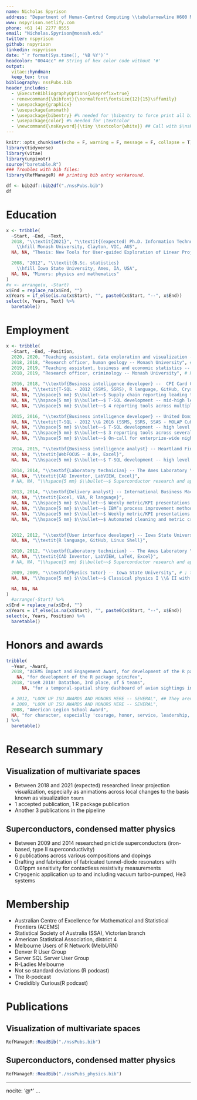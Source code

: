 ```yaml
---
name: Nicholas Spyrison
address: "Department of Human-Centred Computing \\tabularnewline H600 Monash University Caulfield, VIC 3145, Australia"
www: nspyrison.netlify.com
phone: +61 (4) 2277 0555
email: "Nicholas.Spyrison@monash.edu"
twitter: nspyrison
github: nspyrison
linkedin: nspyrison
date: "`r format(Sys.time(), '%B %Y')`"
headcolor: "0044cc" ## String of hex color code without '#'
output: 
  vitae::hyndman:
  keep_tex: true 
bibliography: nssPubs.bib
header_includes:
  - \ExecuteBibliographyOptions{useprefix=true}
  - renewcommand{\bibfont}{\normalfont\fontsize{12}{15}\sffamily}
  - \usepackage{graphicx}
  - \usepackage{amsmath}
  - \usepackage{bibentry} #% needed for \bibentry to force print all bib entries
  - \usepackage{color} #% needed for \textcolor
  - \newcommand{\nsKeyword}{\tiny \textcolor{white}} ## Call with $\nsKeyword{text}$
---
```

<!-- nocite: @spyrison_spinifex_2019 -->
<!-- nocite: | -->
<!--   @spyrison_spinifex_2019, @spyrison_spinifex_2020 -->
<!-- ... -->


```r
knitr::opts_chunk$set(echo = F, warning = F, message = F, collapse = T)
library(tidyverse)
library(vitae)
library(unpivotr)
source("baretable.R")
### Troubles with bib files:
library(RefManageR) ## printing bib entry workaround.

df <- bib2df::bib2df("./nssPubs.bib")
df
```

# Education

```r
x <- tribble(
  ~Start, ~End, ~Text,
  2018, "\\textit{2021}", "\\textit{(expected) Ph.D. Information Technology}
    \\hfill Monash University, Clayton, VIC, AUS",
  NA, NA, "Thesis: New Tools for User-guided Exploration of Linear Projections \\hspace{60 mm}", #hspace longest line

  2008, "2012", "\\textit{B.Sc. statistics}
    \\hfill Iowa State University, Ames, IA, USA",
  NA, NA, "Minors: physics and mathematics"
)
#x <- arrange(x, -Start)
x$End = replace_na(x$End, "")
x$Years = if_else(is.na(x$Start), "", paste0(x$Start, "--", x$End))
select(x, Years, Text) %>%
  baretable()
```



# Employment

```r
x <- tribble(
  ~Start, ~End, ~Position,
  2020, 2020, "Teaching assistant, data exploration and visualization -- Monash University", # FIT 5147
  2018, 2018, "Research officer, human geology -- Monash University", # R Language, ETL of AUS census, 3 censuses of Melb, 2 of Sydn
  2019, 2019, "Teaching assistant, business and economic statistics -- Monash University", #ETC1000
  2018, 2019, "Research officer, criminology -- Monash University", # R Language, ETL and analysis gauguing communitiy interaction across intervention

  2016, 2018, "\\textbf{Business intelligence developer} --  CPI Card Group Inc.",
  NA, NA, "\\textit{T-SQL - 2012 (SSMS, SSRS), R language, GitHub, Crystal Reports, Oracle BICS, Excel}",
  NA, NA, "\\hspace{5 mm} $\\bullet~~$ Supply chain reporting leading to more than 4 million USD cost reduction for one location",
  NA, NA, "\\hspace{5 mm} $\\bullet~~$ T-SQL development -- mid-high level abstraction",
  NA, NA, "\\hspace{5 mm} $\\bullet~~$ 4 reporting tools across multiple database instances",

  2015, 2016, "\\textbf{Business intelligence developer} -- United Dominion Realty Trust Inc. (UDR)",
  NA, NA, "\\textit{T-SQL - 2012 \\& 2016 (SSMS, SSRS, SSAS - MOLAP Cube), PowerBI, WebFOCUS – 8.0+, Excel}",
  NA, NA, "\\hspace{5 mm} $\\bullet~~$ T-SQL development -- high level abstraction",
  NA, NA, "\\hspace{5 mm} $\\bullet~~$ 3 reporting tools across several database instances",
  NA, NA, "\\hspace{5 mm} $\\bullet~~$ On-call for enterprize-wide nightly data process",

  2014, 2015, "\\textbf{Business intelligence analyst} -- Heartland Financial USA Inc.",
  NA, NA, "\\textit{WebFOCUS – 8.0+, Excel}",
  NA, NA, "\\hspace{5 mm} $\\bullet~~$ T-SQL development -- high level abstraction",

  2014, 2014, "\\textbf{Laboratory technician} -- The Ames Laboratory \\& Iowa State University", # ; the Department of Physics \\& Astronomy
  NA, NA, "\\textit{CAD Inventor, LabVIEW, Excel}",
  # NA, NA, "\\hspace{5 mm} $\\bullet~~$ Superconductor research and aperatus fabrication",

  2013, 2014, "\\textbf{Delivery analyst} -- International Business Machines Corporation (IBM)",
  NA, NA, "\\textit{Excel, VBA, R language}",
  NA, NA, "\\hspace{5 mm} $\\bullet~~$ Weekly metric/KPI presentations to lower and middle management",
  NA, NA, "\\hspace{5 mm} $\\bullet~~$ IBM’s process improvement methodology, root cause analysis, process behavior analysis", # IBM ver is Global distribution framework, GDF
  NA, NA, "\\hspace{5 mm} $\\bullet~~$ Weekly metric/KPI presentations to lower and middle management",
  NA, NA, "\\hspace{5 mm} $\\bullet~~$ Automated cleaning and metric creation in VBA for greater than 1 FTE savings across the team",


  2012, 2012, "\\textbf{User interface developer} -- Iowa State University", # ; the Department of Statistics
  NA, NA, "\\textit{R language, GitHub, Linux Shell}",

  2010, 2012, "\\textbf{Laboratory technician} -- The Ames Laboratory \\& Iowa State University", # ; the Department of Physics & Astronomy
  NA, NA, "\\textit{CAD Inventor, LabVIEW, LaTeX, Excel}",
  # NA, NA, "\\hspace{5 mm} $\\bullet~~$ Superconductor research and aperatus fabrication",

  2009, 2009, "\\textbf{Physics tutor} -- Iowa State University", # ; the Department of Physics \\& Astronomy
  NA, NA, "\\hspace{5 mm} $\\bullet~~$ Classical physics I \\& II with calculus",

  NA, NA, NA
)
  #arrange(-Start) %>%
x$End = replace_na(x$End, "")
x$Years = if_else(is.na(x$Start), "", paste0(x$Start, "--", x$End))
select(x, Years, Position) %>%
  baretable()
```

# Honors and awards

```r
tribble(
  ~Year, ~Award,
  2018, "ACEMS Impact and Engagement Award, for development of the R package spinifex", # For publication of package; 'spinifex'
    NA, "for development of the R package spinifex",
  2018, "UseR 2018! Datathon, 3rd place, of 5 teams",
      NA, "for a temporal-spatial shiny dashboard of avian sightings in Australia",

  # 2012, "LOOK UP ISU AWARDS AND HONORS HERE -- SEVERAL", ## They aren't in dropbox or email, double-checked 29/03/2020.
  # 2009, "LOOK UP ISU AWARDS AND HONORS HERE -- SEVERAL",
  2008, "American Legion School Award",
  NA, "for character, especially 'courage, honor, service, leadership, and scholarship', as nominated by my Mock Trial coach"
) %>%
  baretable()
```

# Research summary

## Visualization of multivariate spaces
  * Between 2018 and 2021 (expected) researched linear projection visualization, especially as animations across local changes to the basis known as visualization `tours`
  * 1 accepted publication, 1 R package publication
  * Another 3 publications in the pipeline

## Superconductors, condensed matter physics
  * Between 2009 and 2014 researched pnictide superconductors (iron-based, type II superconductivity)
  * 6 publications across various compositions and dopings
  * Drafting and fabrication of fabricated tunnel-diode resonators with 0.01ppm sensitivity for contactless resistivity measurements
  * Cryogenic application up to and including vacuum turbo-pumped, He3 systems

# Membership

  * Australian Centre of Excellence for Mathematical and Statistical Frontiers (ACEMS)
  * Statistical Society of Australia (SSA), Victorian branch
  * American Statistical Association, district 4
  * Melbourne Users of R Network (MelbURN)
  * Denver R User Group
  * Server SQL Server User Group
  * R-Ladies Melbourne
  * Not so standard deviations (R podcast)
  * The R-podcast
  * Credidibly Curious(R podcast)

# Publications

## Visualization of multivariate spaces
```r
RefManageR::ReadBib("./nssPubs.bib")
```

## Superconductors, condensed matter physics
```r
RefManageR::ReadBib("./nssPubs_physics.bib")
```

<!-- $$ -->
<!-- \bibentry\{spyrison\_spinifex\_2020\} -->
<!-- $$ -->

<!-- $$ -->
<!-- \bibliography\{nssPubs\} -->
<!-- $$ -->

<!-- \renewcommand{\bibfont}{\normalfont\fontsize{10}{11.8}\sffamily} -->
<!-- ## PhD thesis -->
<!-- ## Research papers -->
<!-- ## Software (R packages) -->
<!-- ## Presentations -->
<!-- ## Research papers, physics -->


<!-- $\nsKeyword{data analysis, high dimensional visualization}$ -->
<!-- ## above prints with no spaces, how to print a string in latex math env? -->

---
nocite: '@*'
...
